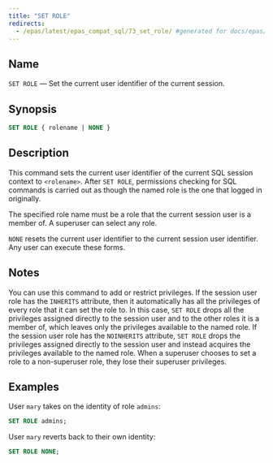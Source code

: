 ```yaml
---
title: "SET ROLE"
redirects:
  - /epas/latest/epas_compat_sql/73_set_role/ #generated for docs/epas/reorg-role-use-case-mode
---
```


<div id="set_role" class="registered_link"></div>

## Name

`SET ROLE` &mdash; Set the current user identifier of the current session.

## Synopsis

```sql
SET ROLE { rolename | NONE }
```

## Description

This command sets the current user identifier of the current SQL session context to `<rolename>`. After `SET ROLE`, permissions checking for SQL commands is carried out as though the named role is the one that logged in originally.

The specified role name must be a role that the current session user is a member of. A superuser can select any role.

`NONE` resets the current user identifier to the current session user identifier. Any user can execute these forms.

## Notes

You can use this command to add or restrict privileges. If the session user role has the `INHERITS` attribute, then it automatically has all the privileges of every role that it can set the role to. In this case, `SET ROLE` drops all the privileges assigned directly to the session user and to the other roles it is a member of, which leaves only the privileges available to the named role. If the session user role has the `NOINHERITS` attribute, `SET ROLE` drops the privileges assigned directly to the session user and instead acquires the privileges available to the named role. When a superuser chooses to set a role to a non-superuser role, they lose their superuser privileges.

## Examples

User `mary` takes on the identity of role `admins`:

```sql
SET ROLE admins;
```

User `mary` reverts back to their own identity:

```sql
SET ROLE NONE;
```
